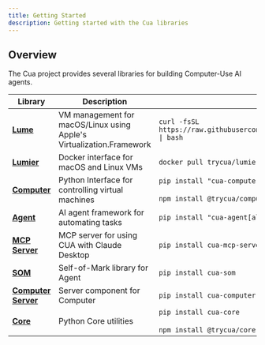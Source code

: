 ```yaml
---
title: Getting Started
description: Getting started with the Cua libraries
---
```


## Overview

The Cua project provides several libraries for building Computer-Use AI agents.

| Library                                      | Description                                                          | Installation                                                                                        |
| -------------------------------------------- | -------------------------------------------------------------------- | --------------------------------------------------------------------------------------------------- |
| [**Lume**](./lume.mdx)                       | VM management for macOS/Linux using Apple's Virtualization.Framework | `curl -fsSL https://raw.githubusercontent.com/trycua/cua/main/libs/lume/scripts/install.sh \| bash` |
| [**Lumier**](./lumier.mdx)                   | Docker interface for macOS and Linux VMs                             | `docker pull trycua/lumier:latest`                                                                  |
| [**Computer**](./computer.mdx)               | Python Interface for controlling virtual machines                    | `pip install "cua-computer[all]"`<br/><br/>`npm install @trycua/computer`                           |
| [**Agent**](./agent.mdx)                     | AI agent framework for automating tasks                              | `pip install "cua-agent[all]"`                                                                      |
| [**MCP Server**](./mcp-server.mdx)           | MCP server for using CUA with Claude Desktop                         | `pip install cua-mcp-server`                                                                        |
| [**SOM**](./som.mdx)                         | Self-of-Mark library for Agent                                       | `pip install cua-som`                                                                               |
| [**Computer Server**](./computer-server.mdx) | Server component for Computer                                        | `pip install cua-computer-server`                                                                   |
| [**Core**](./core.mdx)                       | Python Core utilities                                                | `pip install cua-core`<br/><br/>`npm install @trycua/core`                                          |
